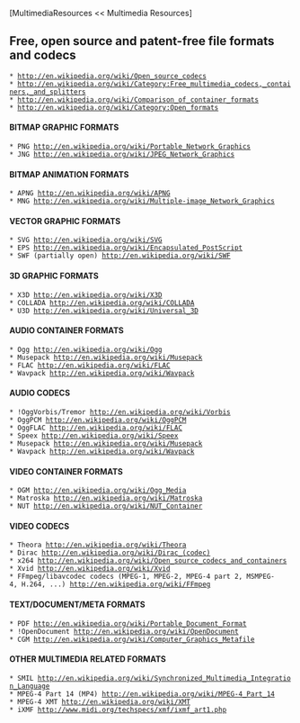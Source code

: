[MultimediaResources << Multimedia Resources]

==Free, open source and patent-free file formats and codecs==

 * [[http://en.wikipedia.org/wiki/Open_source_codecs]]
 * [[http://en.wikipedia.org/wiki/Category:Free_multimedia_codecs,_containers,_and_splitters]]
 * [[http://en.wikipedia.org/wiki/Comparison_of_container_formats]]
 * [[http://en.wikipedia.org/wiki/Category:Open_formats]]

====BITMAP GRAPHIC FORMATS====
 * PNG [[http://en.wikipedia.org/wiki/Portable_Network_Graphics]]
 * JNG [[http://en.wikipedia.org/wiki/JPEG_Network_Graphics]]

====BITMAP ANIMATION FORMATS====
 * APNG [[http://en.wikipedia.org/wiki/APNG]]
 * MNG [[http://en.wikipedia.org/wiki/Multiple-image_Network_Graphics]]

====VECTOR GRAPHIC FORMATS====
 * SVG [[http://en.wikipedia.org/wiki/SVG]]
 * EPS [[http://en.wikipedia.org/wiki/Encapsulated_PostScript]]
 * SWF (partially open) [[http://en.wikipedia.org/wiki/SWF]]

====3D GRAPHIC FORMATS====
 * X3D [[http://en.wikipedia.org/wiki/X3D]]
 * COLLADA [[http://en.wikipedia.org/wiki/COLLADA]]
 * U3D [[http://en.wikipedia.org/wiki/Universal_3D]]

====AUDIO CONTAINER FORMATS====
 * Ogg [[http://en.wikipedia.org/wiki/Ogg]]
 * Musepack [[http://en.wikipedia.org/wiki/Musepack]]
 * FLAC [[http://en.wikipedia.org/wiki/FLAC]]
 * Wavpack [[http://en.wikipedia.org/wiki/Wavpack]]

====AUDIO CODECS====
 * !OggVorbis/Tremor [[http://en.wikipedia.org/wiki/Vorbis]]
 * OggPCM [[http://en.wikipedia.org/wiki/OggPCM]]
 * OggFLAC [[http://en.wikipedia.org/wiki/FLAC]]
 * Speex [[http://en.wikipedia.org/wiki/Speex]]
 * Musepack [[http://en.wikipedia.org/wiki/Musepack]]
 * Wavpack [[http://en.wikipedia.org/wiki/Wavpack]]

====VIDEO CONTAINER FORMATS====
 * OGM [[http://en.wikipedia.org/wiki/Ogg_Media]]
 * Matroska [[http://en.wikipedia.org/wiki/Matroska]]
 * NUT [[http://en.wikipedia.org/wiki/NUT_Container]]

====VIDEO CODECS====
 * Theora [[http://en.wikipedia.org/wiki/Theora]]
 * Dirac [[http://en.wikipedia.org/wiki/Dirac_(codec)]]
 * x264 [[http://en.wikipedia.org/wiki/Open_source_codecs_and_containers]]
 * Xvid [[http://en.wikipedia.org/wiki/Xvid]]
 * FFmpeg/libavcodec codecs (MPEG-1, MPEG-2, MPEG-4 part 2, MSMPEG-4, H.264, ...) [[http://en.wikipedia.org/wiki/FFmpeg]]

====TEXT/DOCUMENT/META FORMATS====
 * PDF [[http://en.wikipedia.org/wiki/Portable_Document_Format]]
 * !OpenDocument [[http://en.wikipedia.org/wiki/OpenDocument]]
 * CGM [[http://en.wikipedia.org/wiki/Computer_Graphics_Metafile]]

====OTHER MULTIMEDIA RELATED FORMATS====
 * SMIL [[http://en.wikipedia.org/wiki/Synchronized_Multimedia_Integration_Language]]
 * MPEG-4 Part 14 (MP4) [[http://en.wikipedia.org/wiki/MPEG-4_Part_14]]
 * MPEG-4 XMT [[http://en.wikipedia.org/wiki/XMT]]
 * iXMF [[http://www.midi.org/techspecs/xmf/ixmf_art1.php]]